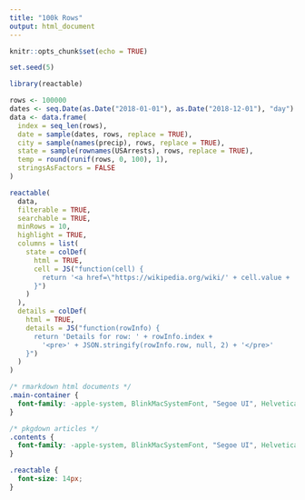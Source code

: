```yaml
---
title: "100k Rows"
output: html_document
---
```


```r
knitr::opts_chunk$set(echo = TRUE)

set.seed(5)
```

```r
library(reactable)

rows <- 100000
dates <- seq.Date(as.Date("2018-01-01"), as.Date("2018-12-01"), "day")
data <- data.frame(
  index = seq_len(rows),
  date = sample(dates, rows, replace = TRUE),
  city = sample(names(precip), rows, replace = TRUE),
  state = sample(rownames(USArrests), rows, replace = TRUE),
  temp = round(runif(rows, 0, 100), 1),
  stringsAsFactors = FALSE
)

reactable(
  data,
  filterable = TRUE,
  searchable = TRUE,
  minRows = 10,
  highlight = TRUE,
  columns = list(
    state = colDef(
      html = TRUE,
      cell = JS("function(cell) {
        return '<a href=\"https://wikipedia.org/wiki/' + cell.value + '\">' + cell.value + '</a>'
      }")
    )
  ),
  details = colDef(
    html = TRUE,
    details = JS("function(rowInfo) {
      return 'Details for row: ' + rowInfo.index +
        '<pre>' + JSON.stringify(rowInfo.row, null, 2) + '</pre>'
    }")
  )
)
```

```css
/* rmarkdown html documents */
.main-container {
  font-family: -apple-system, BlinkMacSystemFont, "Segoe UI", Helvetica, Arial, sans-serif;
}

/* pkgdown articles */
.contents {
  font-family: -apple-system, BlinkMacSystemFont, "Segoe UI", Helvetica, Arial, sans-serif;
}

.reactable {
  font-size: 14px;
}
```

